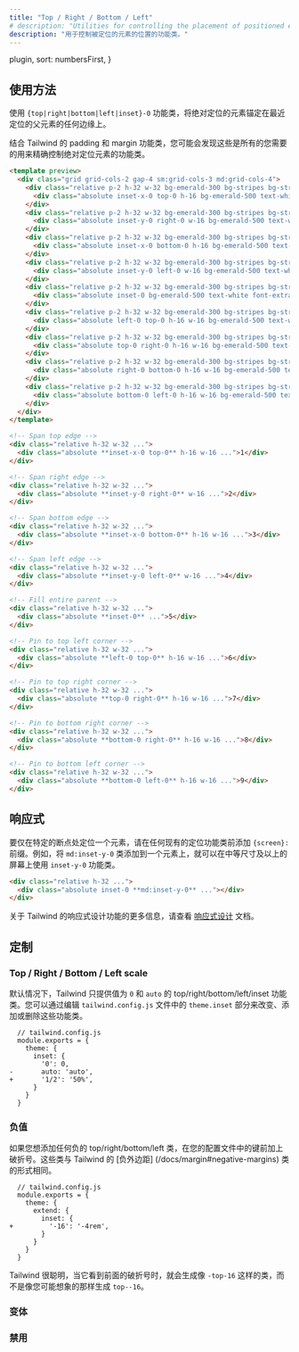 ```yaml
---
title: "Top / Right / Bottom / Left"
# description: "Utilities for controlling the placement of positioned elements."
description: "用于控制被定位的元素的位置的功能类。"
---
```



  plugin,
  sort: numbersFirst,
}

## 使用方法

<!-- Use the `{top|right|bottom|left|inset}-0` utilities to anchor absolutely positioned elements against any of the edges of the nearest positioned parent. -->
使用 `{top|right|bottom|left|inset}-0` 功能类，将绝对定位的元素锚定在最近定位的父元素的任何边缘上。

<!-- Combined with Tailwind's padding and margin utilities, you'll probably find that these are all you need to precisely control absolutely positioned elements. -->
结合 Tailwind 的 padding 和 margin 功能类，您可能会发现这些是所有的您需要的用来精确控制绝对定位元素的功能类。

```html emerald
<template preview>
  <div class="grid grid-cols-2 gap-4 sm:grid-cols-3 md:grid-cols-4">
    <div class="relative p-2 h-32 w-32 bg-emerald-300 bg-stripes bg-stripes-white rounded-md">
      <div class="absolute inset-x-0 top-0 h-16 bg-emerald-500 text-white font-extrabold text-2xl flex items-center justify-center rounded-md">1</div>
    </div>
    <div class="relative p-2 h-32 w-32 bg-emerald-300 bg-stripes bg-stripes-white rounded-md">
      <div class="absolute inset-y-0 right-0 w-16 bg-emerald-500 text-white font-extrabold text-2xl flex items-center justify-center rounded-md">2</div>
    </div>
    <div class="relative p-2 h-32 w-32 bg-emerald-300 bg-stripes bg-stripes-white rounded-md">
      <div class="absolute inset-x-0 bottom-0 h-16 bg-emerald-500 text-white font-extrabold text-2xl flex items-center justify-center rounded-md">3</div>
    </div>
    <div class="relative p-2 h-32 w-32 bg-emerald-300 bg-stripes bg-stripes-white rounded-md">
      <div class="absolute inset-y-0 left-0 w-16 bg-emerald-500 text-white font-extrabold text-2xl flex items-center justify-center rounded-md">4</div>
    </div>
    <div class="relative p-2 h-32 w-32 bg-emerald-300 bg-stripes bg-stripes-white rounded-md">
      <div class="absolute inset-0 bg-emerald-500 text-white font-extrabold text-2xl flex items-center justify-center rounded-md">5</div>
    </div>
    <div class="relative p-2 h-32 w-32 bg-emerald-300 bg-stripes bg-stripes-white rounded-md">
      <div class="absolute left-0 top-0 h-16 w-16 bg-emerald-500 text-white font-extrabold text-2xl flex items-center justify-center rounded-md">6</div>
    </div>
    <div class="relative p-2 h-32 w-32 bg-emerald-300 bg-stripes bg-stripes-white rounded-md">
      <div class="absolute top-0 right-0 h-16 w-16 bg-emerald-500 text-white font-extrabold text-2xl flex items-center justify-center rounded-md">7</div>
    </div>
    <div class="relative p-2 h-32 w-32 bg-emerald-300 bg-stripes bg-stripes-white rounded-md">
      <div class="absolute right-0 bottom-0 h-16 w-16 bg-emerald-500 text-white font-extrabold text-2xl flex items-center justify-center rounded-md">8</div>
    </div>
    <div class="relative p-2 h-32 w-32 bg-emerald-300 bg-stripes bg-stripes-white rounded-md">
      <div class="absolute bottom-0 left-0 h-16 w-16 bg-emerald-500 text-white font-extrabold text-2xl flex items-center justify-center rounded-md">9</div>
    </div>
  </div>
</template>

<!-- Span top edge -->
<div class="relative h-32 w-32 ...">
  <div class="absolute **inset-x-0 top-0** h-16 w-16 ...">1</div>
</div>

<!-- Span right edge -->
<div class="relative h-32 w-32 ...">
  <div class="absolute **inset-y-0 right-0** w-16 ...">2</div>
</div>

<!-- Span bottom edge -->
<div class="relative h-32 w-32 ...">
  <div class="absolute **inset-x-0 bottom-0** h-16 w-16 ...">3</div>
</div>

<!-- Span left edge -->
<div class="relative h-32 w-32 ...">
  <div class="absolute **inset-y-0 left-0** w-16 ...">4</div>
</div>

<!-- Fill entire parent -->
<div class="relative h-32 w-32 ...">
  <div class="absolute **inset-0** ...">5</div>
</div>

<!-- Pin to top left corner -->
<div class="relative h-32 w-32 ...">
  <div class="absolute **left-0 top-0** h-16 w-16 ...">6</div>
</div>

<!-- Pin to top right corner -->
<div class="relative h-32 w-32 ...">
  <div class="absolute **top-0 right-0** h-16 w-16 ...">7</div>
</div>

<!-- Pin to bottom right corner -->
<div class="relative h-32 w-32 ...">
  <div class="absolute **bottom-0 right-0** h-16 w-16 ...">8</div>
</div>

<!-- Pin to bottom left corner -->
<div class="relative h-32 w-32 ...">
  <div class="absolute **bottom-0 left-0** h-16 w-16 ...">9</div>
</div>
```

## 响应式

<!-- To position an element only at a specific breakpoint, add a `{screen}:` prefix to any existing positioning utility. For example, adding the class `md:inset-y-0` to an element would apply the `inset-y-0` utility at medium screen sizes and above. -->
要仅在特定的断点处定位一个元素，请在任何现有的定位功能类前添加 `{screen}:` 前缀。例如，将 `md:inset-y-0` 类添加到一个元素上，就可以在中等尺寸及以上的屏幕上使用 `inset-y-0` 功能类。

```html
<div class="relative h-32 ...">
  <div class="absolute inset-0 **md:inset-y-0** ..."></div>
</div>
```

<!-- For more information about Tailwind's responsive design features, check out the [Responsive Design](/docs/responsive-design) documentation. -->
关于 Tailwind 的响应式设计功能的更多信息，请查看 [响应式设计](/docs/responsive-design) 文档。

## 定制

### Top / Right / Bottom / Left scale

<!-- By default Tailwind only provides `0` and `auto` top/right/bottom/left/inset utilities. You can change, add, or remove these by editing the `theme.inset` section of your `tailwind.config.js` file. -->
默认情况下，Tailwind 只提供值为 `0` 和 `auto` 的 top/right/bottom/left/inset 功能类。您可以通过编辑 `tailwind.config.js` 文件中的 `theme.inset` 部分来改变、添加或删除这些功能类。

```diff-js
  // tailwind.config.js
  module.exports = {
    theme: {
      inset: {
        '0': 0,
-       auto: 'auto',
+       '1/2': '50%',
      }
    }
  }
```

<!-- ### Negative values -->
### 负值

<!-- If you'd like to add any negative top/right/bottom/left classes that take the same form as Tailwind's [negative margin](/docs/margin#negative-margins) classes, prefix the keys in your config file with a dash: -->
如果您想添加任何负的 top/right/bottom/left 类，在您的配置文件中的键前加上破折号。这些类与 Tailwind 的 [负外边距] (/docs/margin#negative-margins) 类的形式相同。

```diff-js
  // tailwind.config.js
  module.exports = {
    theme: {
      extend: {
        inset: {
+         '-16': '-4rem',
        }
      }
    }
  }
```

<!-- Tailwind is smart enough to generate classes like `-top-16` when it sees the leading dash, not `top--16` like you might expect. -->
Tailwind 很聪明，当它看到前面的破折号时，就会生成像 `-top-16` 这样的类，而不是像您可能想象的那样生成 `top--16`。

### 变体

<Variants plugin="inset" name="top, right, bottom, left, and inset" />

### 禁用

<Disabling plugin="inset" name="top, right, bottom, left, and inset" />
